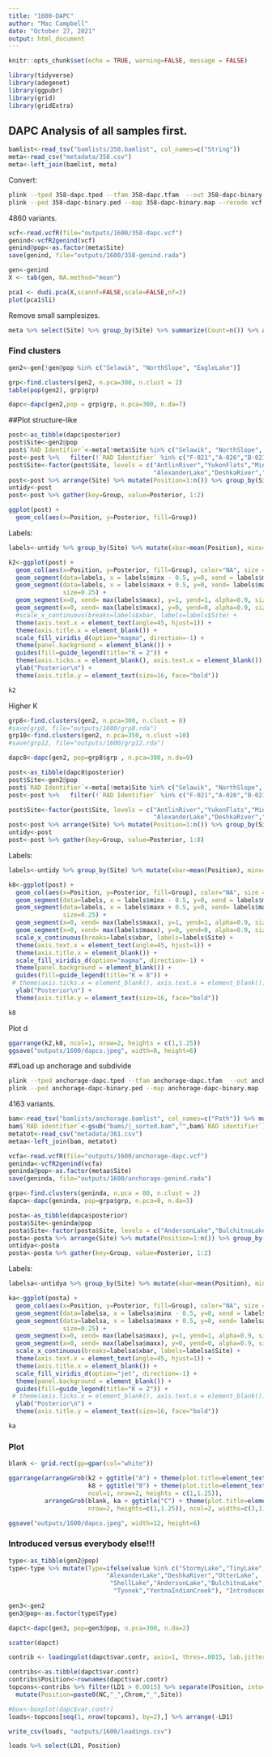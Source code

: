 ```yaml
---
title: "1600-DAPC"
author: "Mac Campbell"
date: "October 27, 2021"
output: html_document
---
```


```r
knitr::opts_chunk$set(echo = TRUE, warning=FALSE, message = FALSE)
```

```r
library(tidyverse)
library(adegenet)
library(ggpubr)
library(grid)
library(gridExtra)
```


## DAPC Analysis of all samples first.

```r
bamlist<-read_tsv("bamlists/358.bamlist", col_names=c("String"))
meta<-read_csv("metadata/358.csv")
meta<-left_join(bamlist, meta)
```

Convert:    

```sh
plink --tped 358-dapc.tped --tfam 358-dapc.tfam  --out 358-dapc-binary --recode --allow-extra-chr --noweb
plink --ped 358-dapc-binary.ped --map 358-dapc-binary.map --recode vcf --allow-extra-chr -out 358-dapc
```

4860 variants.

```r
vcf<-read.vcfR(file="outputs/1600/358-dapc.vcf")
genind<-vcfR2genind(vcf)
genind@pop<-as.factor(meta$Site)
save(genind, file="outputs/1600/358-genind.rada")
```


```r
gen<-genind
X <- tab(gen, NA.method="mean")

pca1 <- dudi.pca(X,scannf=FALSE,scale=FALSE,nf=3)
plot(pca1$li)
```

Remove small samplesizes.

```r
meta %>% select(Site) %>% group_by(Site) %>% summarize(Count=n()) %>% arrange(Count)
```
### Find clusters
```r
gen2<-gen[!gen@pop %in% c("Selawik", "NorthSlope", "EagleLake")]
```

```r
grp<-find.clusters(gen2, n.pca=300, n.clust = 2)
table(pop(gen2), grp$grp)
```

```r
dapc<-dapc(gen2,pop = grp$grp, n.pca=300, n.da=7)
```

##Plot structure-like
```r
post<-as_tibble(dapc$posterior)
post$Site<-gen2@pop
post$`RAD Identifier`<-meta[!meta$Site %in% c("Selawik", "NorthSlope", "EagleLake"), ]$`RAD identifier`
post<-post %>%   filter(!`RAD Identifier` %in% c("F-021","A-026","B-021","C-021","G-021"))
post$Site<-factor(post$Site, levels = c("AntlinRiver","YukonFlats","MintoFlats","Fairbanks","LakeClark","LakeNerka","StormyLake","TinyLake","AlexanderCreek",
                                        "AlexanderLake","DeshkaRiver","OtterLake","ShellLake","AndersonLake","BulchitnaLake","Tyonek","YentnaIndianCreek"))
post<-post %>% arrange(Site) %>% mutate(Position=1:n()) %>% group_by(Site) %>% mutate(Individual=1:n())
untidy<-post
post<-post %>% gather(key=Group, value=Posterior, 1:2) 
```

```r
ggplot(post) + 
  geom_col(aes(x=Position, y=Posterior, fill=Group)) 

```

Labels:
```r
labels<-untidy %>% group_by(Site) %>% mutate(xbar=mean(Position), minx=min(Position), maxx=max(Position)) %>% select(Site,xbar, minx, maxx) %>% unique()
```

```r
k2<-ggplot(post) + 
  geom_col(aes(x=Position, y=Posterior, fill=Group), color="NA", size = 0, width = 1) +
  geom_segment(data=labels, x = labels$minx - 0.5, y=0, xend = labels$minx-0.5, yend=1, alpha=0.9, size=0.25) +
  geom_segment(data=labels, x = labels$maxx + 0.5, y=0, xend= labels$maxx + 0.5, yend=1,  alpha=0.9,
               size=0.25) +
  geom_segment(x=0, xend= max(labels$maxx), y=1, yend=1, alpha=0.9, size=0.25) +
  geom_segment(x=0, xend= max(labels$maxx), y=0, yend=0, alpha=0.9, size=0.25) +
  #scale_x_continuous(breaks=labels$xbar, labels=labels$Site) +
  theme(axis.text.x = element_text(angle=45, hjust=1)) +
  theme(axis.title.x = element_blank()) +
  scale_fill_viridis_d(option="magma", direction=-1) +
  theme(panel.background = element_blank()) +
  guides(fill=guide_legend(title="K = 2")) +
  theme(axis.ticks.x = element_blank(), axis.text.x = element_blank()) +
  ylab("Posterior\n") +
  theme(axis.title.y = element_text(size=16, face="bold"))

k2
```

Higher K    

```r
grp8<-find.clusters(gen2, n.pca=300, n.clust = 8)
#save(grp8, file="outputs/1600/grp8.rda")
grp10<-find.clusters(gen2, n.pca=350, n.clust =10)
#save(grp12, file="outputs/1600/grp12.rda")
```

```r
dapc8<-dapc(gen2, pop=grp8$grp , n.pca=300, n.da=9)
```

```r
post<-as_tibble(dapc8$posterior)
post$Site<-gen2@pop
post$`RAD Identifier`<-meta[!meta$Site %in% c("Selawik", "NorthSlope", "EagleLake"), ]$`RAD identifier`
post<-post %>%   filter(!`RAD Identifier` %in% c("F-021","A-026","B-021","C-021","G-021"))

post$Site<-factor(post$Site, levels = c("AntlinRiver","YukonFlats","MintoFlats","Fairbanks","LakeClark","LakeNerka","StormyLake","TinyLake","AlexanderCreek",
                                        "AlexanderLake","DeshkaRiver","OtterLake","ShellLake","AndersonLake","BulchitnaLake","Tyonek","YentnaIndianCreek"))
post<-post %>% arrange(Site) %>% mutate(Position=1:n()) %>% group_by(Site) %>% mutate(Individual=1:n())
untidy<-post
post<-post %>% gather(key=Group, value=Posterior, 1:8) 
```


Labels:
```r
labels<-untidy %>% group_by(Site) %>% mutate(xbar=mean(Position), minx=min(Position), maxx=max(Position)) %>% select(Site,xbar, minx, maxx) %>% unique()
```

```r
k8<-ggplot(post) + 
  geom_col(aes(x=Position, y=Posterior, fill=Group), color="NA", size = 0, width = 1) +
  geom_segment(data=labels, x = labels$minx - 0.5, y=0, xend = labels$minx-0.5, yend=1, alpha=0.9, size=0.25) +
  geom_segment(data=labels, x = labels$maxx + 0.5, y=0, xend= labels$maxx + 0.5, yend=1,  alpha=0.9,
               size=0.25) +
  geom_segment(x=0, xend= max(labels$maxx), y=1, yend=1, alpha=0.9, size=0.25) +
  geom_segment(x=0, xend= max(labels$maxx), y=0, yend=0, alpha=0.9, size=0.25) +
  scale_x_continuous(breaks=labels$xbar, labels=labels$Site) +
  theme(axis.text.x = element_text(angle=45, hjust=1)) +
  theme(axis.title.x = element_blank()) +
  scale_fill_viridis_d(option="magma", direction=-1) +
  theme(panel.background = element_blank()) +
  guides(fill=guide_legend(title="K = 8")) +
 # theme(axis.ticks.x = element_blank(), axis.text.x = element_blank()) +
  ylab("Posterior\n") +
  theme(axis.title.y = element_text(size=16, face="bold"))

k8
```


Plot
d
```r
ggarrange(k2,k8, ncol=1, nrow=2, heights = c(1,1.25))
ggsave("outputs/1600/dapcs.jpeg", width=8, height=6)
```


##Load up anchorage and subdivide   

```sh
plink --tped anchorage-dapc.tped --tfam anchorage-dapc.tfam  --out anchorage-dapc-binary --recode --allow-extra-chr --noweb
plink --ped anchorage-dapc-binary.ped --map anchorage-dapc-binary.map --recode vcf --allow-extra-chr -out anchorage-dapc
```

4163 variants.

```r
bam<-read_tsv("bamlists/anchorage.bamlist", col_names=c("Path")) %>% mutate(`RAD identifier`=Path)
bam$`RAD identifier`<-gsub("bams/|_sorted.bam","",bam$`RAD identifier`)
metatot<-read_csv("metadata/361.csv")
metaa<-left_join(bam, metatot)

```


```r
vcfa<-read.vcfR(file="outputs/1600/anchorage-dapc.vcf")
geninda<-vcfR2genind(vcfa)
geninda@pop<-as.factor(metaa$Site)
save(geninda, file="outputs/1600/anchorage-genind.rada")
```

```r
grpa<-find.clusters(geninda, n.pca = 80, n.clust = 2)
dapca<-dapc(geninda, pop=grpa$grp, n.pca=8, n.da=3)
```


```r
posta<-as_tibble(dapca$posterior)
posta$Site<-geninda@pop
posta$Site<-factor(posta$Site, levels = c("AndersonLake","BulchitnaLake","Tyonek","YentnaIndianCreek"))
posta<-posta %>% arrange(Site) %>% mutate(Position=1:n()) %>% group_by(Site) %>% mutate(Individual=1:n())
untidya<-posta
posta<-posta %>% gather(key=Group, value=Posterior, 1:2) 
```

Labels:
```r
labelsa<-untidya %>% group_by(Site) %>% mutate(xbar=mean(Position), minx=min(Position), maxx=max(Position)) %>% select(Site,xbar, minx, maxx) %>% unique()
```

```r
ka<-ggplot(posta) + 
  geom_col(aes(x=Position, y=Posterior, fill=Group), color="NA", size = 0, width = 1) +
  geom_segment(data=labelsa, x = labelsa$minx - 0.5, y=0, xend = labelsa$minx-0.5, yend=1, alpha=0.9, size=0.25) +
  geom_segment(data=labelsa, x = labelsa$maxx + 0.5, y=0, xend= labelsa$maxx + 0.5, yend=1,  alpha=0.9,
               size=0.25) +
  geom_segment(x=0, xend= max(labelsa$maxx), y=1, yend=1, alpha=0.9, size=0.25) +
  geom_segment(x=0, xend= max(labelsa$maxx), y=0, yend=0, alpha=0.9, size=0.25) +
  scale_x_continuous(breaks=labelsa$xbar, labels=labelsa$Site) +
  theme(axis.text.x = element_text(angle=45, hjust=1)) +
  theme(axis.title.x = element_blank()) +
  scale_fill_viridis_d(option="jet", direction=-1) +
  theme(panel.background = element_blank()) +
  guides(fill=guide_legend(title="K = 2")) +
 # theme(axis.ticks.x = element_blank(), axis.text.x = element_blank()) +
  ylab("Posterior\n") +
  theme(axis.title.y = element_text(size=16, face="bold"))

ka
```


### Plot
```r
blank <- grid.rect(gp=gpar(col="white"))

ggarrange(arrangeGrob(k2 + ggtitle("A") + theme(plot.title=element_text(size=14, face="bold")),
                      k8 + ggtitle("B") + theme(plot.title=element_text(size=14, face="bold")),
                      ncol=1, nrow=2, heights = c(1,1.25)), 
          arrangeGrob(blank, ka + ggtitle("C") + theme(plot.title=element_text(size=14, face="bold")), 
                      nrow=2, heights=c(1,1.25)), ncol=2, widths=c(3,1))

ggsave("outputs/1600/dapcs.jpeg", width=12, height=6)

```
                      
                      
### Introduced versus everybody else!!!
```r
type<-as_tibble(gen2@pop) 
type<-type %>% mutate(Type=ifelse(value %in% c("StormyLake","TinyLake","AlexanderCreek",
                           "AlexanderLake","DeshkaRiver","OtterLake",
                            "ShellLake","AndersonLake","BulchitnaLake",
                             "Tyonek","YentnaIndianCreek"), "Introduced","Native"))
                           
gen3<-gen2
gen3@pop<-as.factor(type$Type)
```

```r
dapct<-dapc(gen3, pop=gen3@pop, n.pca=300, n.da=2)
```

```r
scatter(dapct)
```

```r
contrib <- loadingplot(dapct$var.contr, axis=1, thres=.0015, lab.jitter=0)

contribs<-as.tibble(dapct$var.contr)
contribs$Position<-rownames(dapct$var.contr)
topcons<-contribs %>% filter(LD1 > 0.0015) %>% separate(Position, into=c("NC","Chrom","Version","Site")) %>%
  mutate(Position=paste0(NC,"_",Chrom,"_",Site))

#box<-boxplot(dapc$var.contr)
loads<-topcons[seq(1, nrow(topcons), by=2),] %>% arrange(-LD1)

write_csv(loads, "outputs/1600/loadings.csv")
```

```r
loads %>% select(LD1, Position)
```
